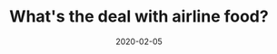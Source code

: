 ---
title: What's the deal with airline food?
path: whats-the-deal-with-airline-food
date: 2020-02-05
---